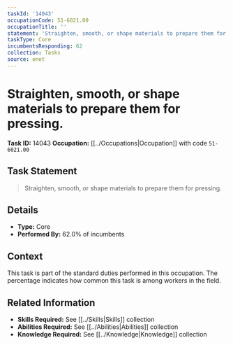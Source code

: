 ```yaml
---
taskId: '14043'
occupationCode: 51-6021.00
occupationTitle: ''
statement: 'Straighten, smooth, or shape materials to prepare them for pressing.'
taskType: Core
incumbentsResponding: 62
collection: Tasks
source: onet
---
```

# Straighten, smooth, or shape materials to prepare them for pressing.

**Task ID:** 14043
**Occupation:** [[../Occupations|Occupation]] with code `51-6021.00`

## Task Statement

> Straighten, smooth, or shape materials to prepare them for pressing.

## Details

- **Type:** Core
- **Performed By:** 62.0% of incumbents

## Context

This task is part of the standard duties performed in this occupation. The percentage indicates how common this task is among workers in the field.

## Related Information

- **Skills Required:** See [[../Skills|Skills]] collection
- **Abilities Required:** See [[../Abilities|Abilities]] collection
- **Knowledge Required:** See [[../Knowledge|Knowledge]] collection
